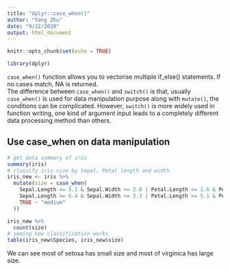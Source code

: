 ```yaml
---
title: "dplyr::case_when()"
author: "Yang Zhu"
date: "9/22/2020"
output: html_document
---
```


```r
knitr::opts_chunk$set(echo = TRUE)
```

```r
library(dplyr)
```

`case_when()` function allows you to vectorise multiple if_else() statements. If no cases match, NA is returned. \
The difference between `case_when()` and `switch()` is that, usually `case_when()` is used for data manipulation purpose along with `mutate()`, the conditions can be complicated. However, `switch()` is more widely used in function writing, one kind of argument input leads to a completely different data processing method than others.

## Use case_when on data manipulation

```r
# get data summary of iris
summary(iris)
# classify iris size by Sepal, Petal length and width
iris_new <- iris %>% 
  mutate(size = case_when(
    Sepal.Length <= 5.1 & Sepal.Width <= 2.8 | Petal.Length <= 1.6 & Petal.Width <= 0.3 ~ "small",
    Sepal.Length >= 6.4 & Sepal.Width >= 3.3 | Petal.Length >= 5.1 & Petal.Width >= 1.8 ~ "large",
    TRUE ~ "medium"
  )) 

iris_new %>% 
  count(size)
# seeing how classification works
table(iris_new$Species, iris_new$size)
```

\newline
We can see most of setosa has small size and most of virginica has large size.



